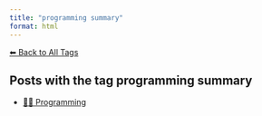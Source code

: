 ```yaml
---
title: "programming summary"
format: html
---
```


[⬅ Back to All Tags](../tags.qmd)

## Posts with the tag **programming summary**

- [👨‍💻 Programming](/posts/programming/index.html)
